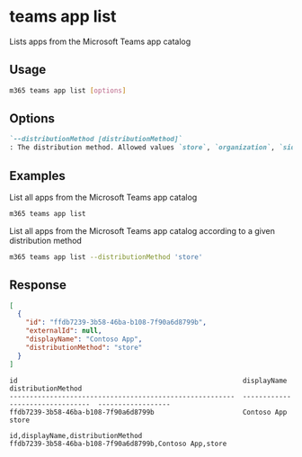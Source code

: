 
# teams app list

Lists apps from the Microsoft Teams app catalog

## Usage

```sh
m365 teams app list [options]
```

## Options

```md defintion-list
`--distributionMethod [distributionMethod]`
: The distribution method. Allowed values `store`, `organization`, `sideloaded`.
```

<Global />

## Examples

List all apps from the Microsoft Teams app catalog

```sh
m365 teams app list
```

List all apps from the Microsoft Teams app catalog according to a given distribution method

```sh
m365 teams app list --distributionMethod 'store'
```

## Response

<Tabs>
  <TabItem value="JSON">

  ```json
  [
    {
      "id": "ffdb7239-3b58-46ba-b108-7f90a6d8799b",
      "externalId": null,
      "displayName": "Contoso App",
      "distributionMethod": "store"
    }
  ]
  ```

  </TabItem>
  <TabItem value="Text">

  ```text
  id                                                        displayName                       distributionMethod
  --------------------------------------------------------  --------------------------------  ------------------
  ffdb7239-3b58-46ba-b108-7f90a6d8799b                      Contoso App                       store
  ```

  </TabItem>
  <TabItem value="CSV">

  ```csv
  id,displayName,distributionMethod
  ffdb7239-3b58-46ba-b108-7f90a6d8799b,Contoso App,store
  ```

  </TabItem>
</Tabs>

